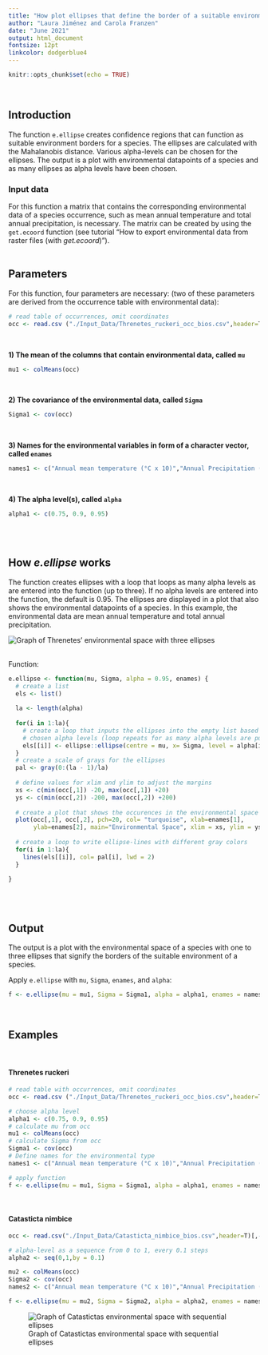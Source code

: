 ```yaml
---
title: "How plot ellipses that define the border of a suitable environment (with *e.ellipse*)"
author: "Laura Jiménez and Carola Franzen"
date: "June 2021"
output: html_document
fontsize: 12pt
linkcolor: dodgerblue4
---
```



```r
knitr::opts_chunk$set(echo = TRUE)

```
\
  
## Introduction

The function `e.ellipse` creates confidence regions that can function as suitable environment borders for a species. The ellipses are calculated with the Mahalanobis distance. Various alpha-levels can be chosen for the ellipses. The output is a plot with environmental datapoints of a species and as many ellipses as alpha levels have been chosen.
\

### Input data

For this function a matrix that contains the corresponding environmental data of a species occurrence, such as mean annual temperature and total annual precipitation, is necessary. The matrix can be created by using the `get.ecoord` function (see tutorial "How to export environmental data from raster files (with *get.ecoord*)").
\
\

## Parameters

For this function, four parameters are necessary: (two of these parameters are derived from the occurrence table with environmental data):
\
```r
# read table of occurrences, omit coordinates
occ <- read.csv ("./Input_Data/Threnetes_ruckeri_occ_bios.csv",header=T)[,-(1:2)]
```
\

**1) The mean of the columns that contain environmental data, called `mu`**

```r
mu1 <- colMeans(occ)
```
\
  
**2) The covariance of the environmental data, called `Sigma`**
```r
Sigma1 <- cov(occ)
```
\

**3) Names for the environmental variables in form of a character vector, called `enames` **
```r
names1 <- c("Annual mean temperature (°C x 10)","Annual Precipitation (mm)") 
```
\

**4) The alpha level(s), called `alpha`**
```r
alpha1 <- c(0.75, 0.9, 0.95)
```
\
\

## How *e.ellipse* works

The function creates ellipses with a loop that loops as many alpha levels as are entered into the function (up to three). If no alpha levels are entered into the function, the default is 0.95. The ellipses are displayed in a plot that also shows the environmental datapoints of a species. In this example, the environmental data are mean annual temperature and total annual precipitation.

![Graph of Threnetes' environmental space with three ellipses](Images/ESpace_ellipses.png)
\
\

Function:
```r
e.ellipse <- function(mu, Sigma, alpha = 0.95, enames) {
  # create a list
  els <- list()
  
  la <- length(alpha)
  
  for(i in 1:la){
    # create a loop that inputs the ellipses into the empty list based on the 
    # chosen alpha levels (loop repeats for as many alpha levels are put in)
    els[[i]] <- ellipse::ellipse(centre = mu, x= Sigma, level = alpha[i])
  }
  # create a scale of grays for the ellipses
  pal <- gray(0:(la - 1)/la)
  
  # define values for xlim and ylim to adjust the margins
  xs <- c(min(occ[,1]) -20, max(occ[,1]) +20)
  ys <- c(min(occ[,2]) -200, max(occ[,2]) +200)
  
  # create a plot that shows the occurences in the environmental space 
  plot(occ[,1], occ[,2], pch=20, col= "turquoise", xlab=enames[1],
       ylab=enames[2], main="Environmental Space", xlim = xs, ylim = ys)
  
  # create a loop to write ellipse-lines with different gray colors
  for(i in 1:la){
    lines(els[[i]], col= pal[i], lwd = 2)
  }
  
}
```
\
\

## Output

The output is a plot with the environmental space of a species with one to three ellipses that signify the borders of the suitable environment of a species. 

Apply `e.ellipse` with `mu`, `Sigma`, `enames`, and `alpha`:
```r
f <- e.ellipse(mu = mu1, Sigma = Sigma1, alpha = alpha1, enames = names1)

```
\

## Examples
\

#### Threnetes ruckeri

```r
# read table with occurrences, omit coordinates
occ <- read.csv ("./Input_Data/Threnetes_ruckeri_occ_bios.csv",header=T)[,-(1:2)]

# choose alpha level
alpha1 <- c(0.75, 0.9, 0.95)
# calculate mu from occ
mu1 <- colMeans(occ)
# calculate Sigma from occ
Sigma1 <- cov(occ)
# Define names for the environmental type
names1 <- c("Annual mean temperature (°C x 10)","Annual Precipitation (mm)") 

# apply function  
f <- e.ellipse(mu = mu1, Sigma = Sigma1, alpha = alpha1, enames = names1)

```
\

####  Catasticta nimbice

```r
occ <- read.csv("./Input_Data/Catasticta_nimbice_bios.csv",header=T)[,-(1:2)]

# alpha-level as a sequence from 0 to 1, every 0.1 steps
alpha2 <- seq(0,1,by = 0.1)

mu2 <- colMeans(occ)
Sigma2 <- cov(occ)
names2 <- c("Annual mean temperature (°C x 10)","Annual Precipitation (mm)") 

f <- e.ellipse(mu = mu2, Sigma = Sigma2, alpha = alpha2, enames = names2)
```

![Graph of Catastictas environmental space with sequential ellipses](Images/ESpace_ellipses2.png)

